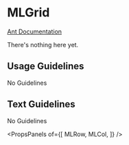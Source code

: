 
# MLGrid

[Ant Documentation](https://3x.ant.design/components/grid)

There's nothing here yet.

## Usage Guidelines
No Guidelines

## Text Guidelines
No Guidelines


<PropsPanels of={[
  MLRow,
  MLCol,
]} />
